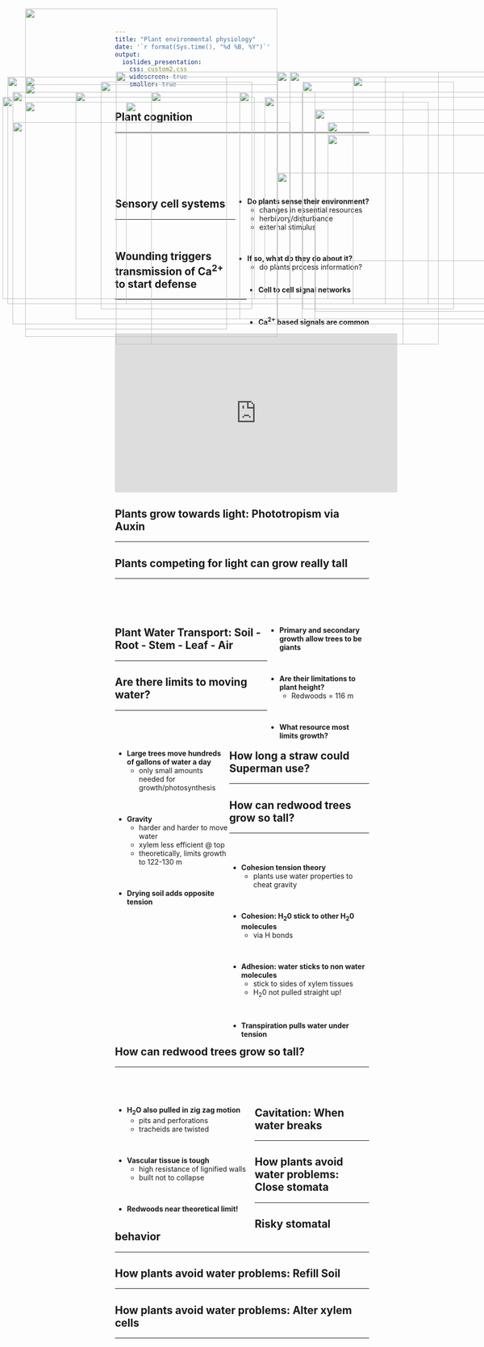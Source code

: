 ```yaml
---
title: "Plant environmental physiology"
date: '`r format(Sys.time(), "%d %B, %Y")`'
output: 
  ioslides_presentation:
    css: custom2.css
    widescreen: true
    smaller: true
---
```


## Plant cognition
<hr>
<br/>
<br/>
<br/>
<br/>
<br/>

<div style="float: right; left: 50%;">

* **Do plants sense their environment?**
    * changes in essential resources
    * herbivory/disturbance
    * external stimulus

<br/>

* **If so, what do they do about it?**
    * do plants process information?

</div>

<IMG STYLE="position:absolute; TOP:190px; LEFT:150px; WIDTH:450px; HEIGHT:450px" SRC="images/brains.jpg">

## Sensory cell systems
<hr>
<br/>

<IMG STYLE="position:absolute; TOP:160px; LEFT:50px; WIDTH:400px; HEIGHT:500px" SRC="images/signals.jpg">

<IMG STYLE="position:absolute; TOP:350px; LEFT:550px; WIDTH:450px; HEIGHT:300px" SRC="images/signals2.jpg">

<div style="float: right; left: 50%;">

* **Cell to cell signal networks**

<br/>

* **Ca^2+^ based signals are common**

</div>

## Wounding triggers transmission of Ca^2+^ to start defense
<hr>
<br/>

<IMG STYLE="position:absolute; TOP:190px; LEFT:300px; WIDTH:500px; HEIGHT:500px" SRC="images/science_paper.jpg">

##

<iframe width="560" height="315" src="https://www.youtube.com/embed/Lzq-wRHCTKc" frameborder="0" allow="autoplay; encrypted-media" allowfullscreen></iframe>

## Plants grow towards light:  Phototropism via Auxin
<hr>

<IMG STYLE="position:absolute; TOP:250px; LEFT:25px; WIDTH:550px; HEIGHT:350px" SRC="images/auxin2.jpg">

<IMG STYLE="position:absolute; TOP:275px; LEFT:650px; WIDTH:400px; HEIGHT:250px" SRC="images/auxin.png">

<!-- ## Sunflowers in the light -->
<!-- <hr> -->

<!-- <iframe width="560" height="315" src="https://www.youtube.com/embed/GCRNHdGXTi4" frameborder="0" allow="autoplay; encrypted-media" allowfullscreen></iframe> -->

## Plants competing for light can grow really tall
<hr>
<br/>
<br/>
<br/>


<IMG STYLE="position:absolute; TOP:190px; LEFT:25px; WIDTH:600px; HEIGHT:460px" SRC="images/redwood.jpg">

<div style="float: right; width: 40%;">

* **Primary and secondary growth allow trees to be giants**

<br/>

* **Are their limitations to plant height?**
    + Redwoods = 116 m
      
<br/>

* **What resource most limits growth?** 

</div> 

## Plant Water Transport: Soil - Root - Stem - Leaf - **Air**
<hr>

<IMG STYLE="position:absolute; TOP:175px; LEFT:50px; WIDTH:500px; HEIGHT:500px" SRC="images/spad_water.jpg">

<IMG STYLE="position:absolute; TOP:250px; LEFT:650px; WIDTH:400px; HEIGHT:350px" SRC="images/stemwater.jpg">

## Are there limits to moving water?
<hr>
<br/>
<br/>

<IMG STYLE="position:absolute; TOP:150px; LEFT:550px; WIDTH:600px; HEIGHT:500px" SRC="images/vessels.jpg">

<div style="float: left; width: 45%;">

* **Large trees move hundreds of gallons of water a day**
    + only small amounts needed for growth/photosynthesis

<br/>

* **Gravity**
    + harder and harder to move water
    + xylem less efficient @ top
    + theoretically, limits growth to 122-130 m

<br/>

* **Drying soil adds opposite tension**

</div> 

## How long a straw could Superman use?
<hr>

<IMG STYLE="position:absolute; TOP:170px; LEFT:200px; WIDTH:300px; HEIGHT:450px" SRC="images/straw.jpg">

<IMG STYLE="position:absolute; TOP:170px; LEFT:600px; WIDTH:300px; HEIGHT:450px" SRC="images/superman.png">
 
## How can redwood trees grow so tall?
<hr>
<br/>

<div style="float: left; width: 55%;">

* **Cohesion tension theory**
    + plants use water properties to cheat gravity

<br/>

* **Cohesion: H~2~0 stick to other H~2~0 molecules**
    + via H bonds

<br/>

* **Adhesion: water sticks to non water molecules**
    + stick to sides of xylem tissues
    + H~2~0 not pulled straight up!

<br/>

* **Transpiration pulls water under tension**
</div> 
 
<IMG STYLE="position:absolute; TOP:225px; LEFT:625px; WIDTH:400px; HEIGHT:400px" SRC="images/water_drop.jpg">

## How can redwood trees grow so tall?
<hr>
<br/>
<br/>

<div style="float: left; width: 55%;">

* **H~2~O also pulled in zig zag motion**
    + pits and perforations
    + tracheids are twisted

<br/>

* **Vascular tissue is tough**
    + high resistance of lignified walls
    + built not to collapse
  
<br/>

* **Redwoods near theoretical limit!** 
  
</div> 

<IMG STYLE="position:absolute; TOP:190px; LEFT:475px; WIDTH:600px; HEIGHT:450px" SRC="images/vessels_pits.jpg">

## Cavitation: When water breaks 
<hr>

<IMG STYLE="position:absolute; TOP:200px; LEFT:5px; WIDTH:500px; HEIGHT:400px" SRC="images/embolism.jpg">

<IMG STYLE="position:absolute; TOP:200px; LEFT:525px; WIDTH:550px; HEIGHT:400px" SRC="images/embolism2.jpg">

##

<IMG STYLE="position:absolute; TOP:25px; LEFT:50px; WIDTH:500px; HEIGHT:650px" SRC="images/heart_attack.png">

<IMG STYLE="position:absolute; TOP:150px; LEFT:575px; WIDTH:450px; HEIGHT:450px" SRC="images/xylemdead.jpg">

<!-- ## Do plants sense cavitation events and repair them?  -->
<!-- <hr> -->

<!-- <IMG STYLE="position:absolute; TOP:270px; LEFT:50px; WIDTH:400px; HEIGHT:300px" SRC="images/embolism3.jpg"> -->

<!-- <IMG STYLE="position:absolute; TOP:190px; LEFT:550px; WIDTH:450px; HEIGHT:450px" SRC="images/xylemdead.jpg"> -->

<!-- <IMG STYLE="position:absolute; TOP:200px; LEFT:550px; WIDTH:500px; HEIGHT:400px" SRC="images/studying_caviatation.jpg"> -->

## How plants avoid water problems: Close stomata
<hr>

<IMG STYLE="position:absolute; TOP:210px; LEFT:250px; WIDTH:600px; HEIGHT:400px" SRC="images/closed_stomata.jpg">

## Risky stomatal behavior
<hr>

<IMG STYLE="position:absolute; TOP:150px; LEFT:230px; WIDTH:640px; HEIGHT:540px" SRC="images/gs_vpd.jpg">

## How plants avoid water problems: Refill Soil
<hr>

<IMG STYLE="position:absolute; TOP:160px; LEFT:15px; WIDTH:750px; HEIGHT:450px" SRC="images/soil_refilling.png">

<IMG STYLE="position:absolute; TOP:160px; LEFT:700px; WIDTH:350px; HEIGHT:450px" SRC="images/waterlift.jpg">

## How plants avoid water problems: Alter xylem cells
<hr>

<IMG STYLE="position:absolute; TOP:210px; LEFT:50px; WIDTH:400px; HEIGHT:400px" SRC="images/xylem_art_1.jpg">

<IMG STYLE="position:absolute; TOP:150px; LEFT:550px; WIDTH:450px; HEIGHT:500px" SRC="images/diameter.png">

<!-- ## Don't mess with the acacia tree! -->
<!-- <hr> -->

<!-- <IMG STYLE="position:absolute; TOP:180px; LEFT:200px; WIDTH:700px; HEIGHT:500px" SRC="images/acacia.jpg"> -->

<!-- ## Plant herbivore defenses: Ethylene  -->
<!-- <hr> -->

<!-- <IMG STYLE="position:absolute; TOP:190px; LEFT:100px; WIDTH:900px; HEIGHT:450px" SRC="images/acacia2.png"> -->
 

<!-- ## Protective perfumes -->
<!-- <hr> -->

<!-- <IMG STYLE="position:absolute; TOP:175px; LEFT:250px; WIDTH:600px; HEIGHT:500px" SRC="images/protective_perfumes.png"> -->

<!-- ##  -->

<!-- <IMG STYLE="position:absolute; TOP:175px; LEFT:250px; WIDTH:600px; HEIGHT:400px" SRC="images/plant_smart.png"> -->